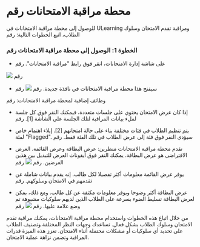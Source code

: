 
# محطة مراقبة الامتحانات رقم 
 
 للوصول إلى محطة مراقبة الامتحانات في ULearning ومراقبة تقدم الامتحان وسلوك الطلاب، اتبع الخطوات التالية: رقم 
 
 ### الخطوة 1: الوصول إلى محطة مراقبة الامتحانات رقم 
 
 - على شاشة إدارة الامتحانات، انقر فوق رابط "مراقبة الامتحانات". رقم 
 
 ![]( /Img/utest/teacher/proctoring01.png) رقم 
 
 - سيفتح هذا محطة مراقبة الامتحانات في نافذة جديدة. رقم 
 ![]( /Img/utest/teacher/proctoring02.png) رقم 
 
 وظائف إضافية لمحطة مراقبة الامتحانات: رقم 
 
 - إذا كان عرض الامتحان يحتوي على جلسات متعددة، فيمكنك النقر فوق كل جلسة لملء بيانات المراقبة لتلك الجلسة على الشاشة [1]. رقم 
 - يتم تنظيم الطلاب في فئات مختلفة بناء على حالة امتحانهم [2]. إيلاء اهتمام خاص لفئة "Flagged". سيؤدي النقر فوق فئة إلى عرض الطلاب في تلك الفئة فقط. رقم 
 - تقدم محطة مراقبة الامتحانات منظرين: عرض البطاقة وعرض القائمة. العرض الافتراضي هو عرض البطاقة. يمكنك النقر فوق أيقونات العرض للتبديل بين هذين العرضين. رقم 
 ![]( /Img/utest/teacher/proctoring03.png) رقم 
 
 - يوفر عرض القائمة معلومات أكثر تفصيلا لكل طالب. إنه يقدم بيانات شاملة عن تقدمهم في الامتحان وسلوكهم. رقم 
 - عرض البطاقة أكثر وضوحا ويوفر معلومات مكثفة عن كل طالب. ومع ذلك، يمكن لعرض البطاقة تسليط الضوء بسرعة على الطلاب الذين لديهم سلوكيات مشبوهة تم وضع علامة عليها. رقم 
 ![]( /Img/utest/teacher/proctoring04.png) رقم 
 
 من خلال اتباع هذه الخطوات واستخدام محطة مراقبة الامتحانات، يمكنك مراقبة تقدم الامتحان وسلوك الطلاب بشكل فعال. تساعدك وجهات النظر المختلفة وتصنيف الطلاب على تحديد أي سلوكيات أو مشكلات محتملة أثناء الامتحان. تعزز هذه الميزة قدرات المراقبة وتضمن نزاهة عملية الامتحان.
